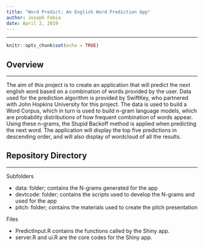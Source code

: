 ```yaml
---
title: "Word Predict: An English Word Prediction App"
author: Joseph Fabia
date: April 2, 2019
---
```

***

```r
knitr::opts_chunk$set(echo = TRUE)
```


## Overview
***

The aim of this project is to create an application that will predict the next english word based on a combination of words provided by the user. Data used for the prediction algorithm is provided by SwiftKey, who partnered with John Hopkins University for this project. The data is used to build a Word Corpus, which in turn is used to build n-gram language models, which are probability distributions of how frequent combination of words appear. Using these n-grams, the Stupid Backoff method is applied when predicting the next word. The application will display the top five predictions in descending order, and will also display of wordcloud of all the results.  

## Repository Directory
***

Subfolders

- data: folder; contains the N-grams generated for the app
- devtcode: folder; contains the scripts used to develop the N-grams and used for the app
- pitch: folder; contains the materials used to create the pitch presentation

Files

- PredictInput.R contains the functions called by the Shiny app.
- server.R and ui.R are the core codes for the Shiny app.

